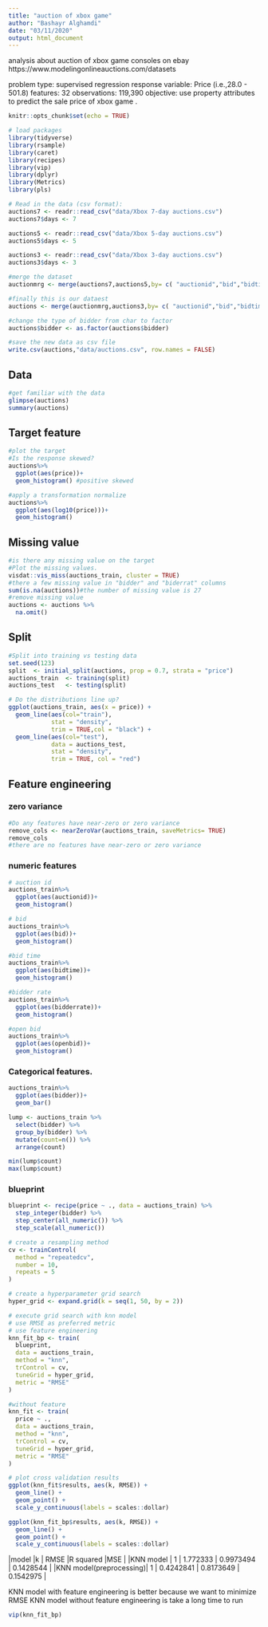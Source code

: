 ```yaml
---
title: "auction of xbox game"
author: "Bashayr Alghamdi"
date: "03/11/2020"
output: html_document
---
```


analysis about auction of xbox game consoles on ebay
https://www.modelingonlineauctions.com/datasets

problem type: supervised regression
response variable: Price (i.e.,28.0 - 501.8)
features: 32
observations: 119,390
objective: use property attributes to predict the sale price of xbox game .


```r
knitr::opts_chunk$set(echo = TRUE)

# load packages
library(tidyverse)
library(rsample)
library(caret)
library(recipes)
library(vip)
library(dplyr)
library(Metrics) 
library(pls)


```



```r
# Read in the data (csv format):
auctions7 <- readr::read_csv("data/Xbox 7-day auctions.csv")
auctions7$days <- 7

auctions5 <- readr::read_csv("data/Xbox 5-day auctions.csv")
auctions5$days <- 5

auctions3 <- readr::read_csv("data/Xbox 3-day auctions.csv")
auctions3$days <- 3

#merge the dataset
auctionmrg <- merge(auctions7,auctions5,by= c( "auctionid","bid","bidtime","bidder","bidderrate","openbid","price","days" ), all=TRUE)

#finally this is our dataest
auctions <- merge(auctionmrg,auctions3,by= c( "auctionid","bid","bidtime","bidder","bidderrate","openbid","price","days" ), all=TRUE)

#change the type of bidder from char to factor
auctions$bidder <- as.factor(auctions$bidder)

#save the new data as csv file
write.csv(auctions,"data/auctions.csv", row.names = FALSE)


```

## Data
```r
#get familiar with the data
glimpse(auctions)
summary(auctions)

```

## Target feature
```r
#plot the target
#Is the response skewed?
auctions%>% 
  ggplot(aes(price))+
  geom_histogram() #positive skewed 

#apply a transformation normalize
auctions%>% 
  ggplot(aes(log10(price)))+
  geom_histogram()

```


## Missing value
```r
#is there any missing value on the target 
#Plot the missing values.
visdat::vis_miss(auctions_train, cluster = TRUE)
#there a few missing value in "bidder" and "biderrat" columns
sum(is.na(auctions))#the number of missing value is 27
#remove missing value
auctions <- auctions %>% 
  na.omit()

```

## Split 
```r
#Split into training vs testing data
set.seed(123)
split  <- initial_split(auctions, prop = 0.7, strata = "price")
auctions_train  <- training(split)
auctions_test   <- testing(split)

# Do the distributions line up?  
ggplot(auctions_train, aes(x = price)) + 
  geom_line(aes(col="train"),
            stat = "density", 
            trim = TRUE,col = "black") + 
  geom_line(aes(col="test"),
            data = auctions_test, 
            stat = "density", 
            trim = TRUE, col = "red")


```

## Feature engineering
### zero variance 
```r
#Do any features have near-zero or zero variance
remove_cols <- nearZeroVar(auctions_train, saveMetrics= TRUE) 
remove_cols
#there are no features have near-zero or zero variance
```

### numeric features
```r
# auction id
auctions_train%>% 
  ggplot(aes(auctionid))+
  geom_histogram()

# bid
auctions_train%>% 
  ggplot(aes(bid))+
  geom_histogram()

#bid time
auctions_train%>% 
  ggplot(aes(bidtime))+
  geom_histogram()

#bidder rate
auctions_train%>% 
  ggplot(aes(bidderrate))+
  geom_histogram()

#open bid
auctions_train%>% 
  ggplot(aes(openbid))+
  geom_histogram()
```

### Categorical features.
```r
auctions_train%>% 
  ggplot(aes(bidder))+
  geom_bar()

lump <- auctions_train %>% 
  select(bidder) %>% 
  group_by(bidder) %>% 
  mutate(count=n()) %>% 
  arrange(count) 

min(lump$count)  
max(lump$count)

```

### blueprint

```r
blueprint <- recipe(price ~ ., data = auctions_train) %>%
  step_integer(bidder) %>%
  step_center(all_numeric()) %>%
  step_scale(all_numeric()) 
```




```r
# create a resampling method
cv <- trainControl(
  method = "repeatedcv", 
  number = 10, 
  repeats = 5
)

# create a hyperparameter grid search
hyper_grid <- expand.grid(k = seq(1, 50, by = 2))
```

```r
# execute grid search with knn model
# use RMSE as preferred metric
# use feature engineering
knn_fit_bp <- train(
  blueprint, 
  data = auctions_train, 
  method = "knn", 
  trControl = cv, 
  tuneGrid = hyper_grid,
  metric = "RMSE"
)
```


```r
#without feature 
knn_fit <- train(
  price ~ .,
  data = auctions_train, 
  method = "knn", 
  trControl = cv, 
  tuneGrid = hyper_grid,
  metric = "RMSE"
)
```



```r
# plot cross validation results
ggplot(knn_fit$results, aes(k, RMSE)) + 
  geom_line() +
  geom_point() +
  scale_y_continuous(labels = scales::dollar)

ggplot(knn_fit_bp$results, aes(k, RMSE)) + 
  geom_line() +
  geom_point() +
  scale_y_continuous(labels = scales::dollar)
```


|model                   |k  | RMSE      |R squared  |MSE        |
|KNN model               | 1 | 1.772333  | 0.9973494 | 0.1428544 |
|KNN model(preprocessing)| 1 | 0.4242841 | 0.8173649 | 0.1542975 |

KNN model with feature engineering is better because we want to minimize RMSE 
KNN model without feature engineering is take a long time to run 


```r
vip(knn_fit_bp)
```



